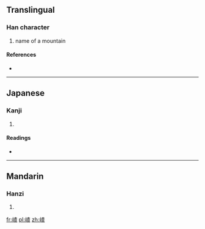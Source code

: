 ==Translingual==

===Han character===
{{Han char|rn=46|rad=山|as=09|sn=12|four=|canj=山木日一 (UDAM)}}

# name of a mountain

====References====
* {{Han ref|kx=0316.381|dkj=08318|hdz=10785.060|uh=5D56|ud=23894}}

----

==Japanese==

===Kanji===
{{ja-kanji|grade=|rs=山09}}

# {{defn|lang=ja|sort=山09}}

====Readings====
* {{ja-readings|on=[[さ]] (sa)|kun=}}

----

==Mandarin==

===Hanzi===
{{cmn-hanzi|pin=[[chá]] ([[cha2]])|wg=ch'a<sup>2</sup>}}

# {{defn|lang=cmn|sort=山09}}

[[fr:嵖]]
[[pl:嵖]]
[[zh:嵖]]